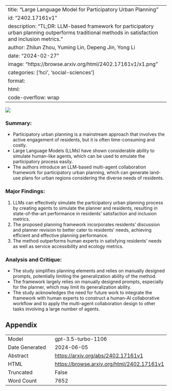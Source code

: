 
---
title: "Large Language Model for Participatory Urban Planning"
id: "2402.17161v1"
description: "TL;DR: LLM-based framework for participatory urban planning outperforms traditional methods in satisfaction and inclusion metrics."
author: Zhilun Zhou, Yuming Lin, Depeng Jin, Yong Li
date: "2024-02-27"
image: "https://browse.arxiv.org/html/2402.17161v1/x1.png"
categories: ['hci', 'social-sciences']
format:
  html:
    code-overflow: wrap
---

![](https://browse.arxiv.org/html/2402.17161v1/x1.png)

### Summary:
- Participatory urban planning is a mainstream approach that involves the active engagement of residents, but it is often time-consuming and costly.
- Large Language Models (LLMs) have shown considerable ability to simulate human-like agents, which can be used to emulate the participatory process easily.
- The authors introduce an LLM-based multi-agent collaboration framework for participatory urban planning, which can generate land-use plans for urban regions considering the diverse needs of residents.

### Major Findings:
1. LLMs can effectively simulate the participatory urban planning process by creating agents to simulate the planner and residents, resulting in state-of-the-art performance in residents' satisfaction and inclusion metrics.
2. The proposed planning framework incorporates residents' discussion and planner revision to better cater to residents' needs, achieving efficient and effective planning performance.
3. The method outperforms human experts in satisfying residents' needs as well as service accessibility and ecology metrics.

### Analysis and Critique:
- The study simplifies planning elements and relies on manually designed prompts, potentially limiting the generalization ability of the method.
- The framework largely relies on manually designed prompts, especially for the planner, which may limit its generalization ability.
- The study acknowledges the need for future work to integrate the framework with human experts to construct a human-AI collaborative workflow and to apply the multi-agent collaboration design to other tasks involving a large number of agents.

## Appendix

|          |          |
|----------|----------|
| Model     | gpt-3.5-turbo-1106       |
| Date Generated     | 2024-06-05       |
| Abstract | [https://arxiv.org/abs/2402.17161v1](https://arxiv.org/abs/2402.17161v1)        |
| HTML     | [https://browse.arxiv.org/html/2402.17161v1](https://browse.arxiv.org/html/2402.17161v1)       |
| Truncated       | False       |
| Word Count       | 7652       |